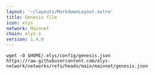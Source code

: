 ```yaml
---
layout: '~/layouts/MarkdownLayout.astro'
title: Genesis file
icon: elys
network: Mainnet
chain: elys-1
version: 1.4.0 
---
```

```
wget -O $HOME/.elys/config/genesis.json https://raw.githubusercontent.com/elys-network/networks/refs/heads/main/mainnet/genesis.json
```
